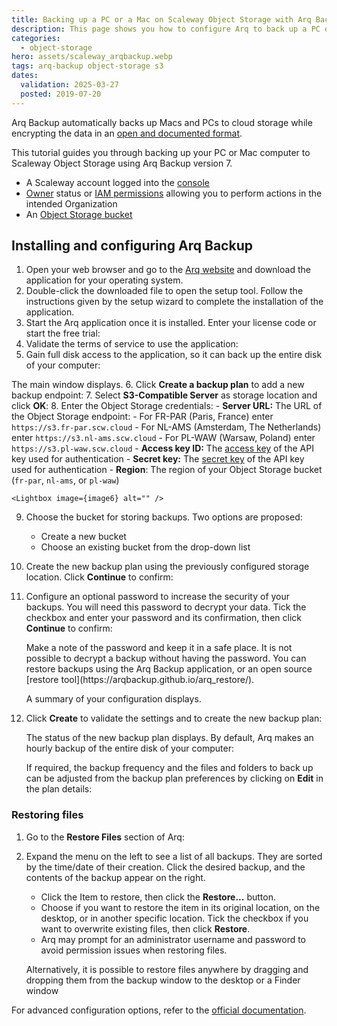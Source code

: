 ```yaml
---
title: Backing up a PC or a Mac on Scaleway Object Storage with Arq Backup
description: This page shows you how to configure Arq to back up a PC or Mac automatically on Scaleway Object Storage
categories:
  - object-storage
hero: assets/scaleway_arqbackup.webp
tags: arq-backup object-storage s3
dates:
  validation: 2025-03-27
  posted: 2019-07-20
---
```




Arq Backup automatically backs up Macs and PCs to cloud storage while encrypting the data in an [open and documented format](https://www.arqbackup.com/arq_data_format.txt).

This tutorial guides you through backing up your PC or Mac computer to Scaleway Object Storage using Arq Backup version 7.

<Requirements />

- A Scaleway account logged into the [console](https://console.scaleway.com)
- [Owner](/iam/concepts/#owner) status or [IAM permissions](/iam/concepts/#permission) allowing you to perform actions in the intended Organization
- An [Object Storage bucket](https://www.scaleway.com/en/object-storage/)

## Installing and configuring Arq Backup

1. Open your web browser and go to the [Arq website](https://www.arqbackup.com/index.html) and download the application for your operating system.
2. Double-click the downloaded file to open the setup tool. Follow the instructions given by the setup wizard to complete the installation of the application.
3. Start the Arq application once it is installed. Enter your license code or start the free trial:
    <Lightbox image={image} alt="" />
4. Validate the terms of service to use the application:
    <Lightbox image={image2} alt="" />
5. Gain full disk access to the application, so it can back up the entire disk of your computer:
    <Lightbox image={image3} alt="" />

  The main window displays.
6. Click **Create a backup plan** to add a new backup endpoint:
    <Lightbox image={image4} alt="" />
7. Select **S3-Compatible Server** as storage location and click **OK**:
    <Lightbox image={image5} alt="" />
8. Enter the Object Storage credentials:
    - **Server URL:** The URL of the Object Storage endpoint:
      - For FR-PAR (Paris, France) enter `https://s3.fr-par.scw.cloud`
      - For NL-AMS (Amsterdam, The Netherlands) enter `https://s3.nl-ams.scw.cloud`
      - For PL-WAW (Warsaw, Poland) enter `https://s3.pl-waw.scw.cloud`
    - **Access key ID:** The [access key](/iam/how-to/create-api-keys/) of the API key used for authentication
    - **Secret key:** The [secret key](/iam/how-to/create-api-keys/) of the API key used for authentication
    - **Region**: The region of your Object Storage bucket (`fr-par`, `nl-ams`, or `pl-waw`)

    <Lightbox image={image6} alt="" />
9. Choose the bucket for storing backups. Two options are proposed:
    - Create a new bucket
    - Choose an existing bucket from the drop-down list
10. Create the new backup plan using the previously configured storage location. Click **Continue** to confirm:
    <Lightbox image={image7} alt="" />
11. Configure an optional password to increase the security of your backups. You will need this password to decrypt your data. Tick the checkbox and enter your password and its confirmation, then click **Continue** to confirm:
    <Lightbox image={image8} alt="" />

    <Message type="important">
      Make a note of the password and keep it in a safe place. It is not possible to decrypt a backup without having the password. You can restore backups using the Arq Backup application, or an open source [restore tool](https://arqbackup.github.io/arq_restore/).
    </Message>

    A summary of your configuration displays.
12. Click **Create** to validate the settings and to create the new backup plan:
    <Lightbox image={image9} alt="" />

    The status of the new backup plan displays. By default, Arq makes an hourly backup of the entire disk of your computer: 
    <Lightbox image={image10} alt="" />

    If required, the backup frequency and the files and folders to back up can be adjusted from the backup plan preferences by clicking on **Edit** in the plan details:
    <Lightbox image={image11} alt="" />

### Restoring files

1. Go to the **Restore Files** section of Arq:
    <Lightbox image={image12} alt="" />
2.  Expand the menu on the left to see a list of all backups. They are sorted by the time/date of their creation. Click the desired backup, and the contents of the backup appear on the right.
    - Click the Item to restore, then click the **Restore...** button.
    - Choose if you want to restore the item in its original location, on the desktop, or in another specific location. Tick the checkbox if you want to overwrite existing files, then click **Restore**.
    - Arq may prompt for an administrator username and password to avoid permission issues when restoring files.

    <Lightbox image={image13} alt="" />

    Alternatively, it is possible to restore files anywhere by dragging and dropping them from the backup window to the desktop or a Finder window

For advanced configuration options, refer to the [official documentation](https://www.arqbackup.com/docs/).